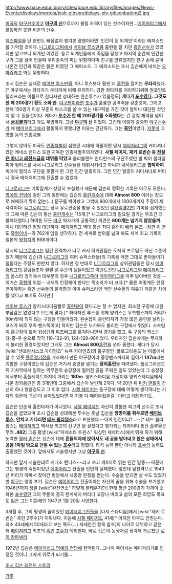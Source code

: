 http://www.pace.edu/library/sites/pace.edu.library/files/images/News-Events/displays/mortola/josh-gibson/diplays-plv-gibsonbatting2.jpg

[[미국]]의 [[야구]]선수이고 '''[[야구]]의 [[신]]'''으로까지 불릴 자격이 있는 선수이지만...[[메이저리그]]에서 활동하진 못한 비운의 선수.


[[엑스파일]]을 단 한번도 빠짐없이 챙겨본 광팬이라면 '인간이 된 외계인'이라는 에피소드를 기억할 것이다. [[니그로리그]]팀에서 [[베이브 루스]]만큼 홈런을 잘 치던 [[흑인]]선수가 있었지만 알고보니 외계인 이었던. 동료 외계인들에게 죽임을 당했고 마지막 순간에 인간친구가 그를 끌어 안을때 우리종족의 피는 위험하다며 친구를 만류했지만 친구 손에 묻어나온건 인간과 똑같은 붉은 피였던 그 에피소드. 그 에피소드는 조시 깁슨에게 바치는 [[오마쥬]]라고 봐도 무방하다.

조시 깁슨은 실제로 [[베이브 루스]]만큼, 아니 루스보다 훨씬 더 [[홈런]]을 잘치는 '''우타자'''였다.[* 야구에서는 좌타자가 우타자에 비해 유리하다. 강한 좌타자를 처리하기위해 원포인트릴리프라는 이름으로 한타자만 상대하는 왼손투수가 있을정도] '''게다가 [[포수]]였다. 그것도 한 해  200경기 정도 소화 한'''. [[야구]]팬이라면 [[포수]]가 훌륭한 공격력을 갖춘것이, 그리고 한해 150경기 이상 꾸준히 마스크를 쓸 수 있는 내구력을 가진 것이 얼마나 대단한 것인지 알 수 있을것이다. 게다가 '''[[포수]]가 한 해 200경기를 소화했다'''는 건 강철 체력을 넘어서 '''[[금강불괴]]'''라고 봐도 무방하다. 그냥 '''[[야구]]의 [[신]]''' 이었다. 그런데 이렇게 출중한 [[야구]]선수가 왜 [[메이저리그]]에서 활동하지 못했냐면 이유는 간단하다. 그는 '''[[흑인]]'''이었다. [[지못미]] 그 망할 놈의 [[인종차별]]

그렇지 않아도 미국도 [[인종차별]]이 심했던 시대에 하필이면 당시 [[메이저리그]]의 커미셔너였던 케네소 랜디스 또한 지독한 인종차별주의자였다. '''사첼 페이지, 재키 로빈슨 등 [[전설은 아니고 레전드급]]의 데뷔를 막았고''' 클리블랜드 인디언스의 구단주였던 빌 빅이 필라델피아 필리스를 사서 니그로리그 선수들을 데뷔시키려고 하니까 내셔널리그를 '''협박하여''' 빅에게 필리스 구단을 못팔게 한 그런 인간 말종이다. 그런 인간 말종이 커미셔너로 버티니 결국 메이저리그에 진출할 수 없었다.

[[니그로리그]]는 기록집계가 상당히 부실했기 때문에 깁슨의 정확한 기록은 아무도 모른다. [[명예의 전당]]에 걸린 그의 동판에는 깁슨의 [[홈런]]개수에 대해 '''Almost 800''' 이라는 참으로 애매하기 짝이 없는(...) 문구를 박아놨고 그밖에 800개에서 1000개까지 주장이 제각각이다. [[니그로리그]]는 당시 유료관중을 받을 수 있었던 [[일요일]]경기만 기록을 집계했는데 그에 따른 깁슨의 통산 [[홈런]]개수는 115개.[* 니그로리그의 일요일 경기는 무조건 더블헤더였다.] 하여튼 모든 [[야구]] 역사가의 공통적인 의견은 '''800개는 넘기지 않았을까.''' 이니 대단하긴 엄청 대단하다. [[메이저리그]] 역대 통산 최다 홈런이 [[배리 본즈]]--잠깐 이 분도 [[흑형]]이네--의 762개 임을 생각하자. 전 세계로 범위를 넓혀 봐도 세계 최고 기록이 일본의 [[왕정치]]의 868개이다. 

당시의 [[니그로리그]]는 팀간 전력차가 너무 커서 하위권팀은 도저히 프로팀도 아닌 수준이었기 때문에 깁슨(과 [[니그로리그]]의 여러 슈퍼스타들)의 기록을 액면 그대로 받아들이기 힘들다는 주장도 만만치 않다. 하지만 정 반대로 [[니그로리그]]의 상위권팀들은 당시 [[메이저리그]]의 강팀들조차 쩔쩔 맬 수준의 팀들이었고 이벤트전인 [[니그로리그]]와 [[메이저리그]]의 올스타 경기에서 대부분의 경우 [[니그로리그]]쪽이 [[메이저리그]]를 아주 밟아버린 것을 --이거슨 [[흑형]]의 위엄-- 내세워 인정해야 한다는 목소리가 더 크다.[* 물론 어떻게든 인정받아야하는 흑인 선수들의 절박함과 이미 슈퍼스타인 백인 선수들의 여유가 이같은 차이를 냈다고 보기도 하지만.]

[[베이브 루스]]가 양키스타디움빨로 [[홈런]]왕이 됐다고는 할 수 없지만, 최소한 구장에 대한 부담감은 없었다고 보는게 맞다.[* 좌타자인 루스를 위해 양키스는 우측펜스까지 거리가 90m밖에 되지 않는 구장을 만들어줬다. 왼손잡이 홈런타자가 가장 많은 홈런을 날리는 코스가 바로 우측 펜스쪽이고] 하지만 깁슨은 누가봐도 불리한 구장에서 뛰었다. 소속팀이 홈구장이 없어 [[워싱턴]]과 [[피츠버그]]를 옮겨다니면서 경기를 했고, 두 구장의 펜스는 좌-중-우 순으로 각각 110-132-91, 124-128-98이었다. 우타자인 깁슨에게는 무지하게 불리한 환경이었지만 그래도 그는 '''Almost 800'''[[홈런]]을 쏘아 올렸다. 게다가 당시 [wiki:"샌프란시스코 자이언츠" 뉴욕 자이언츠]의 홈구장인 '폴로그라운드'는 이름에서 알 수 있듯 [[폴로]]경기장을 개조해서 만든 야구장이라 중앙펜스까지의 길이가 '''147m'''라는 괴랄한 구장이었는데 깁슨은 거기서 중앙을 넘기는 '''장외홈런'''을 때려냈다. 폴로그라운드 뒤 기차역에서 일하는 역무원이 승강장에 떨어진 공을 주워온 일도 있었는데 그 승장장에서부터 홈플레이트까지의 거리는 '''180m'''. 양키스타디움 개장이후 양키스타디움에서 나온 장외홈런은 총 3개인데 그중에서 깁슨이 날린게 2개다. 약 20년 뒤 [[미키 맨틀]]이 간신히 하나 쐈을정도고 그 이후 없다. [[사첼 페이지]]는 돔구장에 대해 어떻게 생각하냐는 기자의 질문에 '깁슨이 살아있었다면 저 지붕 다 때려부쉈을걸.' 이라고 대답하기도.

깁슨은 단순히 홈런타자가 아니었다. [[사첼 페이지]]는 자신이 경험한 최고의 선수로 조시 깁슨을 꼽았으며 조시 깁슨을 상대해본 투수는 훗날 깁슨을 '''방망이를 휘두르면 [[베이브 루스]], 안치고 기다리면 [[테드 윌리엄스]]'''라고 표현했다.--이게 인간이냐?...--[* 테드 윌리엄스는 [[메이저리그]] 역사상 최고의 선구안 을 갖췄다고 평가되는 타자이며 통산 출루율은 무려 '''.482'''] 그를 평생 [wiki:"미네소타 트윈스" 워싱턴 세네터스]에서 뛰게 하기 위해 노력한 [[월터 존슨]]은 깁슨에 대해 '''흔들의자에 앉아서도 내 공을 받아내고 앉은 상태에서 공을 1마일 밖으로 던질 수 있는 [[포수]]'''라고 평했다. 타격 능력 뿐만 아니라 [[포수]]의 능력도 출중했던 것이다. 앞에서도 서술했지만 그냥 '''[[야구]]의 [[신]]'''.

하지만 앞서 서술한대로 케네소 랜디스~~라고 쓰고 개X끼로 읽는 인간 말종~~때문에 그는 평생의 숙원이었던 [[메이저리그]] 진출을 번번히 실패했다. 엎친데 덮친격으로 1943년 머리가 아파서 찾아간 병원에서 뇌종양 판정을 받는다. 수술을 받으면 살 수도 있었지만 [[야구]]는 영영 포기. 깁슨은 [[메이저리그]] 진출이라는 자신의 꿈을 위해 수술을 포기했고 1946년까지 정말 [wiki:"완전연소" 하얗게 불태우지만] 한해 평균 200경기 가까이 소화한 [[포수]]였던 그의 무릎이 결국 한계까지 버티다 고장나 버리고 삶의 모든 희망도 목표도 잃은 그는 이듬해인 1947년 1월 20일 사망한다.

3개월 후, 그의 평생의 꿈이었던 [[메이저리그]]진출을 [다저 스타디움]에서 [wiki:"재키 로빈슨" 흑인 2루수]가 이뤄낸다. 이듬해 [[사첼 페이지]]도 41세[* 이지만 아무도 안믿는다. 최소 43세에서 50세라고 보는 쪽도(...) 자세한건 항목 참조]의 나이로 데뷔하고 같은 해 [[메이저리그]] 최초의 [[흑인]] [[포수]]가 데뷔한다. 바로 깁슨이 동생처럼 생각해 가르쳤던 [[로이 캄파넬라]].

1972년 깁슨은 [[메이저리그 명예의 전당]]에 헌액된다. 그나마 죽어서는 메이저리거로 인정된 것이니 그에게 위로가 되기를...

[http://news.naver.com/sports/index.nhn?category=mlb&ctg=news&mod=read&office_id=224&article_id=0000001110 조시 깁슨 레전드 스토리]

[[각주]]
